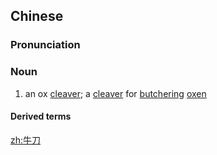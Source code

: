 ==Chinese==
{{zh-forms}}

===Pronunciation===
{{zh-pron
|m=niúdāo
|mn=gû-to
|cat=n
}}

===Noun===
{{zh-noun}}

# an ox [[cleaver]]; a [[cleaver]] for [[butchering]] [[oxen]]

====Derived terms====
{{zh-der|割雞焉用牛刀|殺雞焉用牛刀}}

[[zh:牛刀]]